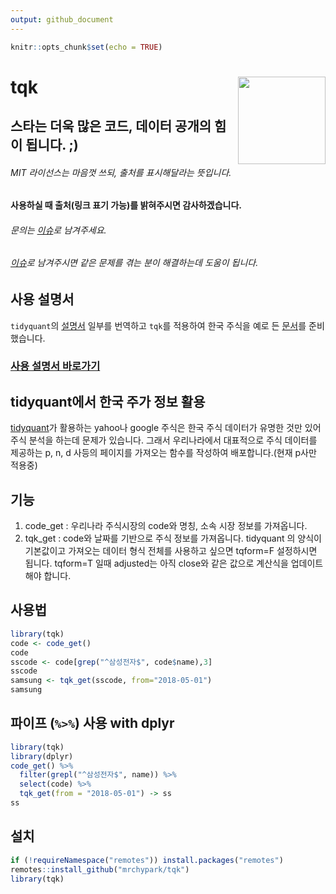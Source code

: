 ---
output: github_document
---

```{r setup, include=FALSE}
knitr::opts_chunk$set(echo = TRUE)
```

# tqk <img src="man/figures/logo.png" align="right" height=140/>

## 스타는 더욱 많은 코드, 데이터 공개의 힘이 됩니다. ;)

###### MIT 라이선스는 마음껏 쓰되, 출처를 표시해달라는 뜻입니다.
#### 사용하실 때 출처(링크 표기 가능)를 밝혀주시면 감사하겠습니다.
###### 문의는 [이슈](https://github.com/mrchypark/tqk/issues/new)로 남겨주세요.    
###### [이슈](https://github.com/mrchypark/tqk/issues)로 남겨주시면 같은 문제를 겪는 분이 해결하는데 도움이 됩니다.

## 사용 설명서

`tidyquant`의 [설명서][3] 일부를 번역하고 `tqk`를 적용하여 한국 주식을 예로 든 [문서][2]를 준비 했습니다.

### [사용 설명서 바로가기][2]

[1]: https://github.com/business-science/tidyquant
[2]: https://mrchypark.github.io/tqk/articles/tqk-introduce.html
[3]: https://github.com/business-science/tidyquant


## tidyquant에서 한국 주가 정보 활용

[tidyquant][1]가 활용하는 yahoo나 google 주식은 한국 주식 데이터가 유명한 것만 있어 주식 분석을 하는데 문제가 있습니다. 그래서 우리나라에서 대표적으로 주식 데이터를 제공하는 p, n, d 사등의 페이지를 가져오는 함수를 작성하여 배포합니다.(현재 p사만 적용중)

## 기능

1. code_get : 우리나라 주식시장의 code와 명칭, 소속 시장 정보를 가져옵니다.
1. tqk_get  : code와 날짜를 기반으로 주식 정보를 가져옵니다. tidyquant 의 양식이 기본값이고 가져오는 데이터 형식 전체를 사용하고 싶으면 tqform=F 설정하시면 됩니다. tqform=T 일때 adjusted는 아직 close와 같은 값으로 계산식을 업데이트 해야 합니다.

## 사용법

```{r}
library(tqk)
code <- code_get()
code
sscode <- code[grep("^삼성전자$", code$name),3]
sscode
samsung <- tqk_get(sscode, from="2018-05-01")
samsung
```

## 파이프 (`%>%`) 사용 with dplyr

```{r}
library(tqk)
library(dplyr)
code_get() %>% 
  filter(grepl("^삼성전자$", name)) %>% 
  select(code) %>% 
  tqk_get(from = "2018-05-01") -> ss
ss
```

## 설치
```r
if (!requireNamespace("remotes")) install.packages("remotes")
remotes::install_github("mrchypark/tqk")
library(tqk)
```
